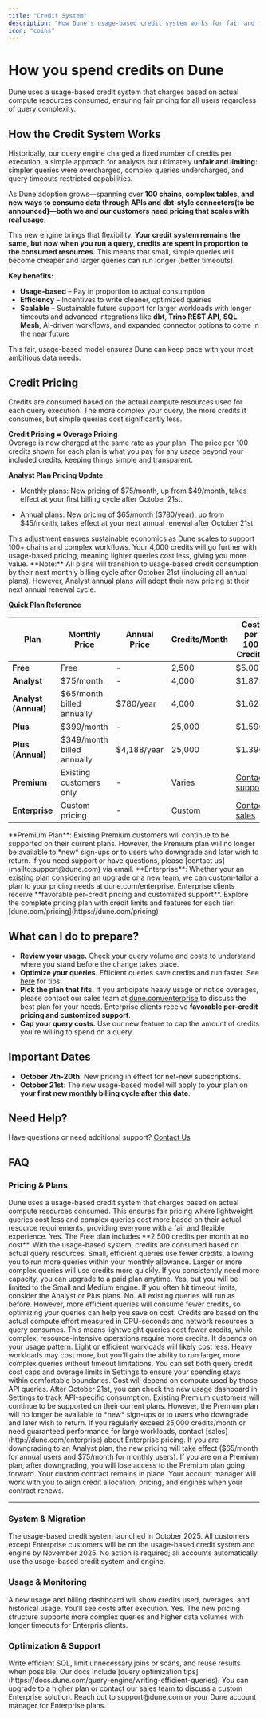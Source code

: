 ```yaml
---
title: "Credit System"
description: "How Dune's usage-based credit system works for fair and flexible querying"
icon: "coins"
---
```


# How you spend credits on Dune

Dune uses a usage-based credit system that charges based on actual compute resources consumed, ensuring fair pricing for all users regardless of query complexity.

## How the Credit System Works

Historically, our query engine charged a fixed number of credits per execution, a simple approach for analysts but ultimately **unfair and limiting**: simpler queries were overcharged, complex queries undercharged, and query timeouts restricted capabilities.

As Dune adoption grows—spanning over **100 chains, complex tables, and new ways to consume data through APIs and dbt-style connectors(to be announced)—both we and our customers need pricing that scales with real usage**.

This new engine brings that flexibility. **Your credit system remains the same, but now when you run a query, credits are spent in proportion to the consumed resources.** This means that small, simple queries will become cheaper and larger queries can run longer (better timeouts).

**Key benefits:**

- **Usage-based** – Pay in proportion to actual consumption
- **Efficiency** – Incentives to write cleaner, optimized queries  
- **Scalable** – Sustainable future support for larger workloads with longer timeouts and advanced integrations like **dbt**, **Trino REST API**, **SQL Mesh**, AI-driven workflows, and expanded connector options to come in the near future

This fair, usage-based model ensures Dune can keep pace with your most ambitious data needs.

## Credit Pricing

Credits are consumed based on the actual compute resources used for each query execution. The more complex your query, the more credits it consumes, but simple queries cost significantly less.

**Credit Pricing = Overage Pricing**  
Overage is now charged at the same rate as your plan. The price per 100 credits shown for each plan is what you pay for any usage beyond your included credits, keeping things simple and transparent.

**Analyst Plan Pricing Update**

- Monthly plans: New pricing of \$75/month, up from \$49/month, takes effect at your first billing cycle after October 21st.

- Annual plans: New pricing of \$65/month (\$780/year), up from \$45/month, takes effect at your next annual renewal after October 21st.

<Note>
This adjustment ensures sustainable economics as Dune scales to support 100+ chains and complex workflows. Your 4,000 credits will go further with usage-based pricing, meaning lighter queries cost less, giving you more value.
</Note>

<Warning>
**Note:** All plans will transition to usage-based credit consumption by their next monthly billing cycle after October 21st (including all annual plans). However, Analyst annual plans will adopt their new pricing at their next annual renewal cycle.
</Warning>

**Quick Plan Reference**

| Plan | Monthly Price | Annual Price | Credits/Month | Cost per 100 Credits |
|------|---------------|--------------|---------------|---------------------|
| **Free** | Free | - | 2,500 | $5.00 |
| **Analyst** | $75/month | - | 4,000 | $1.875 |
| **Analyst (Annual)** | $65/month billed annually | $780/year | 4,000 | $1.625 |
| **Plus** | $399/month | - | 25,000 | $1.596 |
| **Plus (Annual)** | $349/month billed annually | $4,188/year | 25,000 | $1.396 |
| **Premium** | Existing customers only | - | Varies | [Contact support](mailto:support@dune.com) |
| **Enterprise** | Custom pricing | - | Custom | [Contact sales](https://dune.com/enterprise) |

<Note>
**Premium Plan**: Existing Premium customers will continue to be supported on their current plans. However, the Premium plan will no longer be available to *new* sign-ups or to users who downgrade and later wish to return. If you need support or have questions, please [contact us](mailto:support@dune.com) via email.
</Note>

<Note>
**Enterprise**: Whether your an existing plan considering an upgrade or a new team, we can custom-tailor a plan to your pricing needs at dune.com/enterprise. Enterprise clients receive **favorable per-credit pricing and customized support**.
</Note>

<Info>
Explore the complete pricing plan with credit limits and features for each tier: [dune.com/pricing](https://dune.com/pricing)
</Info>

## What can I do to prepare?

- **Review your usage.** Check your query volume and costs to understand where you stand before the change takes place.
- **Optimize your queries.** Efficient queries save credits and run faster. See [here](https://docs.dune.com/query-engine/writing-efficient-queries) for tips.
- **Pick the plan that fits.** If you anticipate heavy usage or notice overages, please contact our sales team at [dune.com/enterprise](http://dune.com/enterprise) to discuss the best plan for your needs. Enterprise clients receive **favorable per-credit pricing and customized support**.
- **Cap your query costs.** Use our new feature to cap the amount of credits you're willing to spend on a query.

## Important Dates

- **October 7th-20th**: New pricing in effect for net-new subscriptions.
- **October 21st**: The new usage-based model will apply to your plan on **your first new monthly billing cycle after this date**.

## Need Help?

Have questions or need additional support? [Contact Us](mailto:support@dune.com)

## FAQ

### Pricing & Plans

<AccordionGroup>
  <Accordion title="How does Dune's credit system work?">
    Dune uses a usage-based credit system that charges based on actual compute resources consumed. This ensures fair pricing where lightweight queries cost less and complex queries cost more based on their actual resource requirements, providing everyone with a fair and flexible experience.
  </Accordion>

  <Accordion title="Is there a Free plan?">
    Yes. The Free plan includes **2,500 credits per month at no cost**. With the usage-based system, credits are consumed based on actual query resources. Small, efficient queries use fewer credits, allowing you to run more queries within your monthly allowance. Larger or more complex queries will use credits more quickly. If you consistently need more capacity, you can upgrade to a paid plan anytime.
  </Accordion>

  <Accordion title="Can I run bigger queries if I stay on a Free plan?">
    Yes, but you will be limited to the Small and Medium engine. If you often hit timeout limits, consider the Analyst or Plus plans.
  </Accordion>

  <Accordion title="Do I need to rewrite my queries?">
    No. All existing queries will run as before. However, more efficient queries will consume fewer credits, so optimizing your queries can help you save on cost.
  </Accordion>

  <Accordion title="How are credits now calculated?">
    Credits are based on the actual compute effort measured in CPU-seconds and network resources a query consumes. This means lightweight queries cost fewer credits, while complex, resource-intensive operations require more credits.
  </Accordion>

  <Accordion title="Will my monthly cost increase?">
    It depends on your usage pattern. Light or efficient workloads will likely cost less. Heavy workloads may cost more, but you'll gain the ability to run larger, more complex queries without timeout limitations. You can set both query credit cost caps and overage limits in Settings to ensure your spending stays within comfortable boundaries.
  </Accordion>

  <Accordion title="I run a lot of API queries. Will they cost more?">
    Cost will depend on compute used by those API queries. After October 21st, you can check the new usage dashboard in Settings to track API-specific consumption.
  </Accordion>

  <Accordion title="What happens to the Premium plan?">
    Existing Premium customers will continue to be supported on their current plans. However, the Premium plan will no longer be available to *new* sign-ups or to users who downgrade and later wish to return. If you regularly exceed 25,000 credits/month or need guaranteed performance for large workloads, contact [sales](http://dune.com/enterprise) about Enterprise pricing.
  </Accordion>

  <Accordion title="What happens if I have a scheduled downgrade for a plan that occurs after October 21st, 2025?">
    If you are downgrading to an Analyst plan, the new pricing will take effect ($65/month for annual users and $75/month for monthly users). If you are on a Premium plan, after downgrading, you will lose access to the Premium plan going forward.
  </Accordion>

  <Accordion title="How does the new engine affect my enterprise contract?">
    Your custom contract remains in place. Your account manager will work with you to align credit allocation, pricing, and engines when your contract renews.
  </Accordion>
</AccordionGroup>

---

### System & Migration

<AccordionGroup>
  <Accordion title="When did the usage-based system launch?">
    The usage-based credit system launched in October 2025. All customers except Enterprise customers will be on the usage-based credit system and engine by November 2025.
  </Accordion>

  <Accordion title="Do I need to take any action?">
    No action is required; all accounts automatically use the usage-based credit system and engine.
  </Accordion>
</AccordionGroup>

### Usage & Monitoring

<AccordionGroup>
  <Accordion title="How can I monitor my credit consumption?">
    A new usage and billing dashboard will show credits used, overages, and historical usage.
  </Accordion>

  <Accordion title="Will I see the cost before running a query?">
    You'll see costs after execution.
  </Accordion>

  <Accordion title="Can I run bigger queries now?">
    Yes. The new pricing structure supports more complex queries and higher data volumes with longer timeouts for Enterpris clients.
  </Accordion>
</AccordionGroup>

### Optimization & Support

<AccordionGroup>
  <Accordion title="How can I lower my credit usage?">
    Write efficient SQL, limit unnecessary joins or scans, and reuse results when possible. Our docs include [query optimization tips](https://docs.dune.com/query-engine/writing-efficient-queries).
  </Accordion>

  <Accordion title="What if I consistently exceed my plan credits?">
    You can upgrade to a higher plan or contact our sales team to discuss a custom Enterprise solution.
  </Accordion>

  <Accordion title="Who do I contact for help?">
    Reach out to support@dune.com or your Dune account manager for Enterprise plans.
  </Accordion>
</AccordionGroup>
